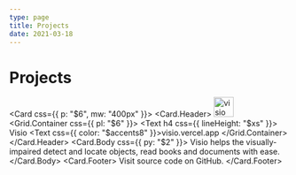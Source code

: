 ```yaml
---
type: page
title: Projects
date: 2021-03-18
---
```


# Projects


<Card css={{ p: "$6", mw: "400px" }}>
  <Card.Header>
  <img
      alt="visio logo"
      src="https://raw.githubusercontent.com/dimaestra/visio/main/android-icon-36x36.png"
      width="36px"
      height="36px"
    />
  <Grid.Container css={{ pl: "$6" }}>
      <Grid xs={12}>
        <Text h4 css={{ lineHeight: "$xs" }}>
          Visio
        </Text>
      </Grid>
      <Grid xs={12}>
      <Text css={{ color: "$accents8" }}>visio.vercel.app</Text>
      </Grid>
    </Grid.Container>
  </Card.Header>
  <Card.Body css={{ py: "$2" }}>
    <Text>
    Visio helps the visually-impaired detect and locate objects, read books and documents with ease.
    </Text>
  </Card.Body>
  <Card.Footer>
    <Link
      icon
      color="primary"
      target="_blank"
      href="https://github.com/nextui-org/nextui"
    >
      Visit source code on GitHub.
    </Link>
  </Card.Footer>
</Card>